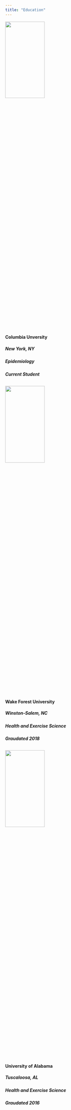 ```yaml
---
title: "Education"
---
```


<img src = "./Images/ColumbiaUni.jpg" style = "width:50%; height:25%">

#### **Columbia Unversity** 
##### New York, NY 
##### Epidemiology 
##### Current Student 

##
##
##
<img src = "./Images/wfu.jpeg" style = "width:50%; height:25%">

#### **Wake Forest University** 
##### Winston-Salem, NC
##### Health and Exercise Science
##### Graudated 2018

##
##
##
<img src = "./Images/alabamauni.jpg" style = "width:50%; height:25%">

#### **University of Alabama** 
##### Tuscaloosa, AL
##### Health and Exercise Science 
##### Graudated 2016
